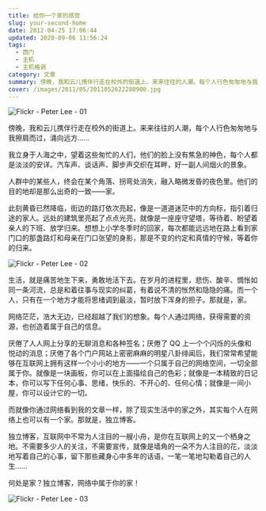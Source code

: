 ```yaml
---
title: 给你一个家的感觉
slug: your-second-home
date: 2012-04-25 17:06:44
updated: 2020-09-06 11:56:24
tags:
  - 西门
  - 主机
  - 主机格调
category: 文章
summary: 傍晚，我和云儿携伴行走在校外的街道上。来来往往的人潮，每个人行色匆匆地与我擦肩而过，涌向远方……
cover: /images/2011/05/2011052622280900.jpg
---
```


![Flickr - Peter Lee - 01](/images/2011/05/2011052622282200.jpg)

<NeteasePlayer id={281530} />

傍晚，我和云儿携伴行走在校外的街道上。来来往往的人潮，每个人行色匆匆地与我擦肩而过，涌向远方……

我立身于人海之中，望着这些匆忙的人们，他们的脸上没有焦急的神色，每个人都是淡淡的安详。汽车声、谈话声、脚步声交织在耳畔，好一副人间烟火的景象。

人群中的某些人，终会在某个角落、拐弯处消失，融入略微发昏的夜色里。他们的目的地却是那么出奇的一致——家。

此刻黄昏已然降临，街边的路灯依次亮起，像是一道道迷茫中的方向标，指引着归途的家人。远处的建筑里亮起了点点光亮，就像是一座座守望塔，等待着、盼望着亲人的下班、放学归来。想想上小学冬季时的回家，每次都能远远地在路上看到家门口的那盏路灯和母亲在门口张望的身影，那是不变的约定和真情的守候，等着你的归来。

![Flickr - Peter Lee - 02](/images/2011/05/2011052622281600.jpg)

生活，就是痛苦地生下来，勇敢地活下去。在岁月的进程里，悲伤、酸辛、惆怅如同一条河流，总是和着往事与现实的纠葛，有着说不清的怅然和隐隐的痛。而一个人，只有在一个地方才能将思绪调到最淡，暂时放下浑身的担子。那就是，家。

网络茫茫，浩大无边，已经超越了我们的想象。每个人通过网络，获得需要的资源，也创造着属于自己的信息。

厌倦了人人网上分享的无聊消息和各种签名；厌倦了 QQ 上一个个闪烁的头像和悦动的消息；厌倦了各个门户网站上密密麻麻的明星八卦绯闻后，我们常常希望能够在互联网上拥有这样一个小小的地方——一个只属于自己的网络空间，一切全部属于你。就像是一块画板，你可以在上面描绘自己的色彩；就像是一本精致的日记本，你可以写下任何心事、思绪，快乐的、不开心的、任何心情；就像是一间小屋，你可以设计它的一切。

而就像你通过网络看到我的文章一样，除了现实生活中的家之外，其实每个人在网络上也可以有一个家。那就是，独立博客。

独立博客，互联网中不常为人注目的一艘小舟，是你在互联网上的又一个栖身之地。不需要多少人的关注，不需要宣传，就像是墙角的一朵不为人注目的花，淡淡地写着自己的心事，留下那些藏身心中多年的话语，一笔一笔地勾勒着自己的人生……

何处是家？独立博客，网络中属于你的家！

![Flickr - Peter Lee - 03](/images/2011/05/2011052622285100.jpg)
